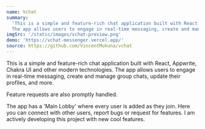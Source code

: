 ```yaml
---
name: Vchat
summary:
  'This is a simple and feature-rich chat application built with React, Appwrite, Chakra UI and other modern technologies.
  The app allows users to engage in real-time messaging, create and manage group chats, update their profiles, and more.'
imgSrc: '/static/images/vchat-preview.png'
demo: 'https://vchat-messenger.vercel.app/'
source: https://github.com/VincentMukuna/vchat
---
```


This is a simple and feature-rich chat application built with React, Appwrite, Chakra UI and other modern technologies.
The app allows users to engage in real-time messaging, create and manage group chats, update their profiles, and more.

Feature requests are also promptly handled.

The app has a 'Main Lobby' where every user is added as they join. Here you can connect with other users, report bugs or request for features. I am actively developing this project with new cool features.
